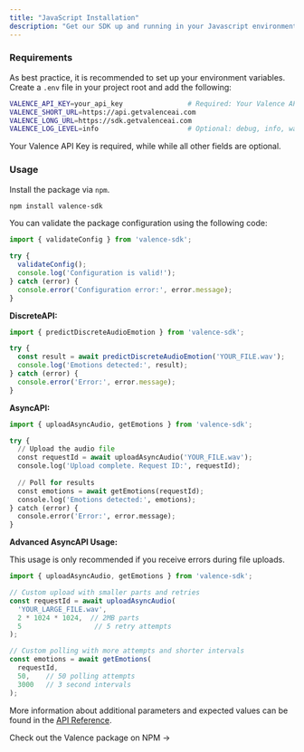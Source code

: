 ```yaml
---
title: "JavaScript Installation"
description: "Get our SDK up and running in your Javascript environment"
---
```


### Requirements

As best practice, it is recommended to set up your environment variables. Create a `.env` file in your project root and add the following:

```bash
VALENCE_API_KEY=your_api_key                # Required: Your Valence API key
VALENCE_SHORT_URL=https://api.getvalenceai.com 
VALENCE_LONG_URL=https://sdk.getvalenceai.com      
VALENCE_LOG_LEVEL=info                      # Optional: debug, info, warn, error
```

Your Valence API Key is required, while while all other fields are optional.

### Usage

Install the package via `npm`.

```bash
npm install valence-sdk
```

You can validate the package configuration using the following code:

```javascript
import { validateConfig } from 'valence-sdk';

try {
  validateConfig();
  console.log('Configuration is valid!');
} catch (error) {
  console.error('Configuration error:', error.message);
}
```

**DiscreteAPI:**

```javascript
import { predictDiscreteAudioEmotion } from 'valence-sdk';

try {
  const result = await predictDiscreteAudioEmotion('YOUR_FILE.wav');
  console.log('Emotions detected:', result);
} catch (error) {
  console.error('Error:', error.message);
}
```

**AsyncAPI:**

```python
import { uploadAsyncAudio, getEmotions } from 'valence-sdk';

try {
  // Upload the audio file
  const requestId = await uploadAsyncAudio('YOUR_FILE.wav');
  console.log('Upload complete. Request ID:', requestId);
  
  // Poll for results
  const emotions = await getEmotions(requestId);
  console.log('Emotions detected:', emotions);
} catch (error) {
  console.error('Error:', error.message);
}
```

**Advanced AsyncAPI Usage:**

This usage is only recommended if you receive errors during file uploads.

```javascript
import { uploadAsyncAudio, getEmotions } from 'valence-sdk';

// Custom upload with smaller parts and retries
const requestId = await uploadAsyncAudio(
  'YOUR_LARGE_FILE.wav',
  2 * 1024 * 1024,  // 2MB parts
  5                  // 5 retry attempts
);

// Custom polling with more attempts and shorter intervals
const emotions = await getEmotions(
  requestId,
  50,    // 50 polling attempts
  3000   // 3 second intervals
);
```

More information about additional parameters and expected values can be found in the [API Reference](/api-reference/SDK_flags).

<Card title="Ready to Get Started?" icon="rectangle-code" href="https://www.npmjs.com/package/valence-sdk?activeTab=readme">
  Check out the Valence package on NPM →
</Card>